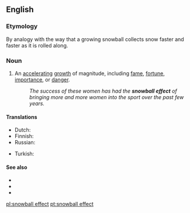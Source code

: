==English==
{{wikipedia}}

===Etymology===
By analogy with the way that a growing snowball collects snow faster and faster as it is rolled along.

===Noun===
{{en-noun|head=[[snowball]] [[effect]]}}

# An [[accelerating]] [[growth]] of magnitude, including [[fame]], [[fortune]], [[importance]], or [[danger]].
#: ''The success of these women has had the '''snowball effect''' of bringing more and more women into the sport over the past few years.''

====Translations====
{{trans-top|accelerating growth}}
* Dutch: {{t+|nl|sneeuwbaleffect|n}}
* Finnish: {{t+|fi|lumipalloefekti}}
* Russian: {{t|ru|эффе́кт сне́жного ко́ма|m|tr=effékt snéžnovo kóma}}
{{trans-mid}}
* Turkish: {{t+|tr|kar topu etkisi}}
{{trans-bottom}}

====See also====
* {{l|en|exponential growth}}
* {{l|en|domino effect}}
* {{l|en|slippery slope}}

[[pl:snowball effect]]
[[pt:snowball effect]]